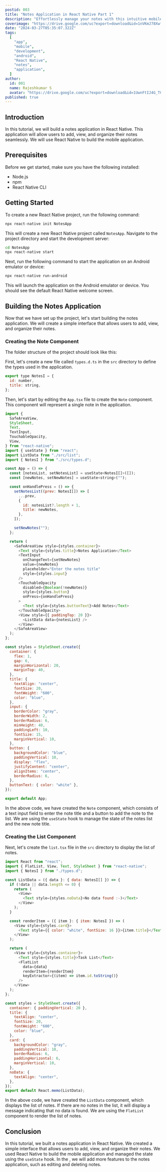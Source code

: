 ```yaml
---
postid: 003
title: "Notes Application in React Native Part 1"
description: "Effortlessly manage your notes with this intuitive mobile app. Add, view, and organize your notes seamlessly, ensuring you stay productive on-the-go. This tutorial will guide you through building a notes application in React Native."
coverimage: "https://drive.google.com/uc?export=download&id=1nVKmJ78XwfaqhUjcIFhoS7lkmzMPysIk"
date: "2024-03-27T05:35:07.322Z"
tags:
  [
    "app",
    "mobile",
    "development",
    "android",
    "React Native",
    "notes",
    "application",
  ]
author:
  id: 001
  name: Rajeshkumar S
  avatar: "https://drive.google.com/uc?export=download&id=1UwnFtIJ4G_TCzXjA_vMW6xQx2ENEc7dM"
published: true
---
```


## Introduction

In this tutorial, we will build a notes application in React Native. This application will allow users to add, view, and organize their notes seamlessly. We will use React Native to build the mobile application.

## Prerequisites

Before we get started, make sure you have the following installed:

- Node.js
- npm
- React Native CLI

## Getting Started

To create a new React Native project, run the following command:

```bash
npx react-native init NotesApp
```

This will create a new React Native project called `NotesApp`. Navigate to the project directory and start the development server:

```bash
cd NotesApp
npx react-native start
```

Next, run the following command to start the application on an Android emulator or device:

```bash
npx react-native run-android
```

This will launch the application on the Android emulator or device. You should see the default React Native welcome screen.

## Building the Notes Application

Now that we have set up the project, let's start building the notes application. We will create a simple interface that allows users to add, view, and organize their notes.

### Creating the Note Component

The folder structure of the project should look like this:

<div className=" p-4 border rounded-lg w-fit">
  <FileTree>
    <FileTreeFolder name="NotesApp" defaultOpen>
      <FileTreeFolder name="node_modules" />
      <FileTreeFolder name="src" defaultOpen>
        <FileTreeFile name="list.tsx" />
        <FileTreeFile name="types.d.ts" />
      </FileTreeFolder>
      <FileTreeFile name="App.tsx" />
      <FileTreeFile name="package.json" />
      <FileTreeFile name="tsconfig.json" />
    </FileTreeFolder>
  </FileTree>
</div>

First, let's create a new file called `types.d.ts` in the `src` directory to define the types used in the application.

```js title="types.d.ts"
export type NotesI = {
  id: number,
  title: string,
};
```

Then, let's start by editing the `App.tsx` file to create the `Note` component. This component will represent a single note in the application.

```js title="App.tsx" showLineNumbers
import {
  SafeAreaView,
  StyleSheet,
  Text,
  TextInput,
  TouchableOpacity,
  View,
} from "react-native";
import { useState } from "react";
import ListData from "./src/list";
import { NotesI } from "./src/types.d";

const App = () => {
  const [notesList, setNotesList] = useState<NotesI[]>([]);
  const [newNotes, setNewNotes] = useState<string>("");

  const onHandlePress = () => {
    setNotesList((prev: NotesI[]) => [
      ...prev,
      {
        id: notesList?.length + 1,
        title: newNotes,
      },
    ]);

    setNewNotes("");
  };

  return (
    <SafeAreaView style={styles.container}>
      <Text style={styles.title}>Notes Application</Text>
      <TextInput
        onChangeText={setNewNotes}
        value={newNotes}
        placeholder="Enter the notes title"
        style={styles.input}
      />
      <TouchableOpacity
        disabled={Boolean(!newNotes)}
        style={styles.button}
        onPress={onHandlePress}
      >
        <Text style={styles.buttonText}>Add Notes</Text>
      </TouchableOpacity>
      <View style={{ paddingTop: 20 }}>
        <ListData data={notesList} />
      </View>
    </SafeAreaView>
  );
};

const styles = StyleSheet.create({
  container: {
    flex: 1,
    gap: 6,
    marginHorizontal: 20,
    marginTop: 40,
  },
  title: {
    textAlign: "center",
    fontSize: 20,
    fontWeight: "600",
    color: "blue",
  },
  input: {
    borderColor: "gray",
    borderWidth: 2,
    borderRadius: 6,
    minHeight: 40,
    paddingLeft: 10,
    fontSize: 15,
    marginVertical: 10,
  },
  button: {
    backgroundColor: "blue",
    paddingVertical: 10,
    display: "flex",
    justifyContent: "center",
    alignItems: "center",
    borderRadius: 6,
  },
  buttonText: { color: "white" },
});

export default App;
```

In the above code, we have created the `Note` component, which consists of a text input field to enter the note title and a button to add the note to the list. We are using the `useState` hook to manage the state of the notes list and the new note title.

### Creating the List Component

Next, let's create the `list.tsx` file in the `src` directory to display the list of notes.

```js title="list.tsx" showLineNumbers
import React from "react";
import { FlatList, View, Text, StyleSheet } from "react-native";
import { NotesI } from "./types.d";

const ListData = ({ data }: { data: NotesI[] }) => {
  if (!data || data.length <= 0) {
    return (
      <View>
        <Text style={styles.noData}>No data found :-)</Text>
      </View>
    );
  }

  const renderItem = ({ item }: { item: NotesI }) => (
    <View style={styles.card}>
      <Text style={{ color: "white", fontSize: 16 }}>{item.title}</Text>
    </View>
  );

  return (
    <View style={styles.container}>
      <Text style={styles.title}>Task List</Text>
      <FlatList
        data={data}
        renderItem={renderItem}
        keyExtractor={(item) => item.id.toString()}
      />
    </View>
  );
};

const styles = StyleSheet.create({
  container: { paddingVertical: 20 },
  title: {
    textAlign: "center",
    fontSize: 20,
    fontWeight: "600",
    color: "blue",
  },
  card: {
    backgroundColor: "gray",
    paddingVertical: 10,
    borderRadius: 6,
    paddingHorizontal: 6,
    marginVertical: 10,
  },
  noData: {
    textAlign: "center",
  },
});
export default React.memo(ListData);
```

In the above code, we have created the `ListData` component, which displays the list of notes. If there are no notes in the list, it will display a message indicating that no data is found. We are using the `FlatList` component to render the list of notes.

## Conclusion

In this tutorial, we built a notes application in React Native. We created a simple interface that allows users to add, view, and organize their notes. We used React Native to build the mobile application and managed the state using the `useState` hook.
In the <Navigate path="/blog/Notes_React_Native_V2" label="next part" />, we will add more features to the notes application, such as editing and deleting notes.
